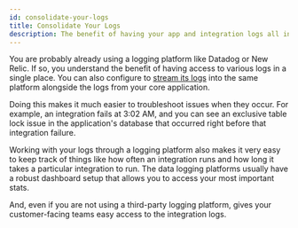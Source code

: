 ```yaml
---
id: consolidate-your-logs
title: Consolidate Your Logs
description: The benefit of having your app and integration logs all in one place.
---
```


You are probably already using a logging platform like Datadog or New Relic. If so, you understand the benefit of having access to various logs in a single place. You can also configure  to [stream its logs](/logging/#external-log-streaming) into the same platform alongside the logs from your core application.

Doing this makes it much easier to troubleshoot issues when they occur. For example, an integration fails at 3:02 AM, and you can see an exclusive table lock issue in the application's database that occurred right before that integration failure.

Working with your  logs through a logging platform also makes it very easy to keep track of things like how often an integration runs and how long it takes a particular integration to run. The data logging platforms usually have a robust dashboard setup that allows you to access your most important stats.

And, even if you are not using a third-party logging platform,  gives your customer-facing teams easy access to the integration logs.
